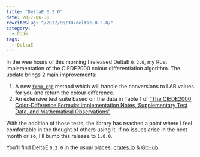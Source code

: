 ```yaml
---
title: "DeltaE 0.2.0"
date: 2017-06-30
rewriteSlug: "/2017/06/30/deltae-0-2-0/"
category:
  - Code
tags:
  - DeltaE
---
```


In the wee hours of this morning I released DeltaE `0.2.0`, my Rust implementation of the CIEDE2000 colour differentiation algorithm. The update brings 2 main improvements:

1. A new [`from_rgb`](https://docs.rs/delta_e/0.2.0/delta_e/struct.DE2000.html#method.from_rgb) method which will handle the conversions to LAB values for you and return the colour difference.
2. An extensive test suite based on the data in Table 1 of [“The CIEDE2000 Color-Difference Formula: implementation Notes, Supplementary Test Data, and Mathematical Observations”](http://www.ece.rochester.edu/~gsharma/papers/CIEDE2000CRNAFeb05.pdf)

With the addition of those tests, the library has reached a point where I feel comfortable in the thought of others using it. If no issues arise in the next month or so, I’ll bump this release to `1.0.0`.

You’ll find DeltaE `0.2.0` in the usual places: [crates.io](https://crates.io/crates/delta_e) & [GitHub](https://github.com/elliotekj/DeltaE).
  